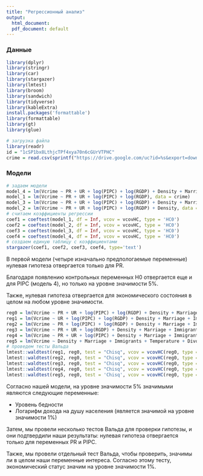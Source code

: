 ```yaml
---
title: "Регрессионный анализ"
output:
  html_document:
  pdf_document: default
---
```


### Данные

```r
library(dplyr)
library(stringr)
library(car)
library(stargazer)
library(lmtest)
library(broom)
library(sandwich)
library(tidyverse)
library(kableExtra)
install.packages('formattable')
library(formattable)
library(gt)
library(glue)

# загрузка файла 
library(readr)
id = "1cSP1bx8LthjcTPf4xya70n6cGUrVTPHC"
crime = read.csv(sprintf("https://drive.google.com/uc?id=%s&export=download", id))
```

### Модели

```r
# задаем модели
model_4 = lm(Vcrime ~ PR + UR + log(PIPC) + log(RGDP) + Density + Marriage + Immigrants + Temperature + Divorce, data = crime)
model_1 = lm(Vcrime ~ PR + UR + log(PIPC) + log(RGDP), data = crime)
model_3 = lm(Vcrime ~ PR + UR + log(PIPC) + log(RGDP) + Density + Marriage + Immigrants, data = crime)
model_2 = lm(Vcrime ~ PR + UR + log(PIPC) + log(RGDP) + Density, data = crime)
# считаем коэффициенты регрессии
coef1 = coeftest(model_1, df = Inf, vcov = vcovHC, type = 'HC0')
coef2 = coeftest(model_2, df = Inf, vcov = vcovHC, type = 'HC0')
coef3 = coeftest(model_3, df = Inf, vcov = vcovHC, type = 'HC0')
coef4 = coeftest(model_4, df = Inf, vcov = vcovHC, type = 'HC0')
# создаем единую таблицу с коэффициентами
stargazer(coef1, coef2, coef3, coef4, type='text')
```

В первой модели (четыре изначально предпологаемые переменные) нулевая гипотеза отвергается только для PR.

Благодаря появлению контрольных переменных Н0 отвергается еще и для PIPC (модель 4), но только на уровне значимости 5%.

Также, нулевая гипотеза отвергается для экономического состояния в целом на любом уровне значимости.

```r
reg0 = lm(Vcrime ~ PR + UR + log(PIPC) + log(RGDP) + Density + Marriage + Immigrants + Temperature + Divorce, data = crime)
reg1 = lm(Vcrime ~ UR + log(PIPC) + log(RGDP) + Density + Marriage + Immigrants + Temperature + Divorce, data = crime)
reg2 = lm(Vcrime ~ PR + log(PIPC) + log(RGDP) + Density + Marriage + Immigrants + Temperature + Divorce, data = crime)
reg3 = lm(Vcrime ~ PR + UR + log(RGDP) + Density + Marriage + Immigrants + Temperature + Divorce, data = crime)
reg4 = lm(Vcrime ~ PR + UR + log(PIPC) + Density + Marriage + Immigrants + Temperature + Divorce, data = crime)
reg5 = lm(Vcrime ~ Density + Marriage + Immigrants + Temperature + Divorce, data = crime)
# проведем тесты Вальда
lmtest::waldtest(reg1, reg0, test = "Chisq", vcov = vcovHC(reg0, type = "HC0"))
lmtest::waldtest(reg2, reg0, test = "Chisq", vcov = vcovHC(reg0, type = "HC0"))
lmtest::waldtest(reg3, reg0, test = "Chisq", vcov = vcovHC(reg0, type = "HC0"))
lmtest::waldtest(reg4, reg0, test = "Chisq", vcov = vcovHC(reg0, type = "HC0"))
lmtest::waldtest(reg5, reg0, test = 'Chisq', vcov = vcovHC(reg0, type = 'HC0'))
```

Согласно нашей модели, на уровне значимости 5% значимыми являются следующие переменные:

* Уровень бедности 
* Логарифм дохода на душу населения (является значимой на уровне значимости 1%)

Затем, мы провели несколько тестов Вальда для проверки гипотезы, и они подтвердили наши результаты: нулевая гипотеза отвергается только для переменных PR и PIPC.

Также, мы провели отдельный тест Вальда, чтобы проверить, значимы ли в целом наши переменные интереса. Согласно этому тесту, экономический статус значим на уровне значимости 1%.
